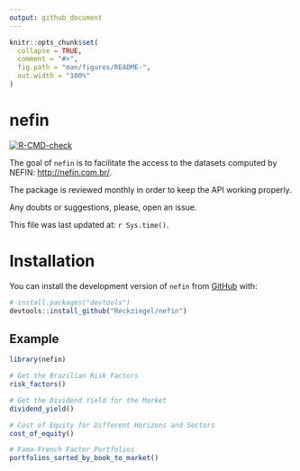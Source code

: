 ```yaml
---
output: github_document
---
```


<!-- README.md is generated from README.Rmd. Please edit that file -->

```r
knitr::opts_chunk$set(
  collapse = TRUE,
  comment = "#>",
  fig.path = "man/figures/README-",
  out.width = "100%"
)
```

# nefin

<!-- badges: start -->

[![R-CMD-check](https://github.com/Reckziegel/nefin/actions/workflows/R-CMD-check.yaml/badge.svg)](https://github.com/Reckziegel/nefin/actions/workflows/R-CMD-check.yaml)

<!-- badges: end -->

The goal of `nefin` is to facilitate the access to the datasets computed by NEFIN: <http://nefin.com.br/>.

The package is reviewed monthly in order to keep the API working properly.

Any doubts or suggestions, please, open an issue.

This file was last updated at: `r Sys.time()`.

# Installation

You can install the development version of `nefin` from [GitHub](https://github.com/) with:

``` r
# install.packages("devtools")
devtools::install_github("Reckziegel/nefin")
```

## Example

```r
library(nefin)

# Get the Brazilian Risk Factors
risk_factors()

# Get the Dividend Yield for the Market
dividend_yield()

# Cost of Equity for Different Horizons and Sectors
cost_of_equity()

# Fama-French Factor Portfolios
portfolios_sorted_by_book_to_market()
```
